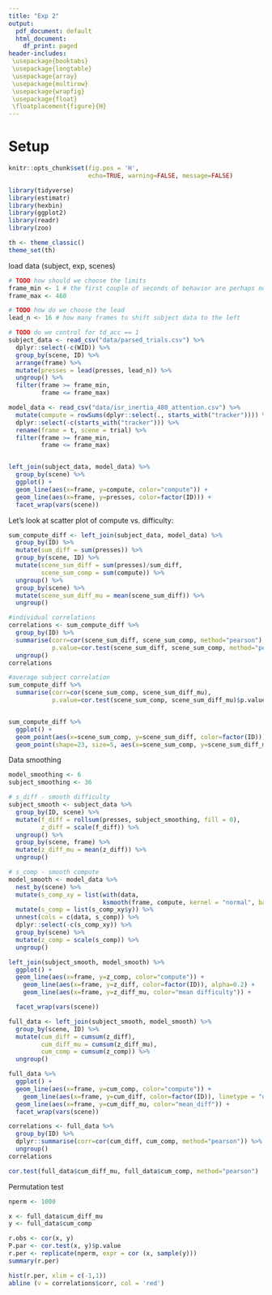 ```yaml
---
title: "Exp 2"
output:
  pdf_document: default
  html_document:
    df_print: paged
header-includes:
 \usepackage{booktabs}
 \usepackage{longtable}
 \usepackage{array}
 \usepackage{multirow}
 \usepackage{wrapfig}
 \usepackage{float}
 \floatplacement{figure}{H}
---
```


# Setup

```r
knitr::opts_chunk$set(fig.pos = 'H',
                      echo=TRUE, warning=FALSE, message=FALSE)

```
```r
library(tidyverse)
library(estimatr)
library(hexbin)
library(ggplot2)
library(readr)
library(zoo)

th <- theme_classic()
theme_set(th)
```

load data (subject, exp, scenes)

```r

# TODO how should we choose the limits
frame_min <- 1 # the first couple of seconds of behavior are perhaps not great
frame_max <- 460

# TODO how do we choose the lead
lead_n <- 16 # how many frames to shift subject data to the left

# TODO do we control for td_acc == 1
subject_data <- read_csv("data/parsed_trials.csv") %>%
  dplyr::select(-c(WID)) %>%
  group_by(scene, ID) %>%
  arrange(frame) %>%
  mutate(presses = lead(presses, lead_n)) %>%
  ungroup() %>%
  filter(frame >= frame_min,
         frame <= frame_max)

model_data <- read_csv("data/isr_inertia_480_attention.csv") %>%
  mutate(compute = rowSums(dplyr::select(., starts_with("tracker")))) %>%
  dplyr::select(-c(starts_with("tracker"))) %>%
  rename(frame = t, scene = trial) %>%
  filter(frame >= frame_min,
         frame <= frame_max)


left_join(subject_data, model_data) %>%
  group_by(scene) %>%
  ggplot() +
  geom_line(aes(x=frame, y=compute, color="compute")) +
  geom_line(aes(x=frame, y=presses, color=factor(ID))) +
  facet_wrap(vars(scene))
```
Let's look at scatter plot of compute vs. difficulty:
```r
sum_compute_diff <- left_join(subject_data, model_data) %>%
  group_by(ID) %>%
  mutate(sum_diff = sum(presses)) %>%
  group_by(scene, ID) %>%
  mutate(scene_sum_diff = sum(presses)/sum_diff,
         scene_sum_comp = sum(compute)) %>%
  ungroup() %>%
  group_by(scene) %>%
  mutate(scene_sum_diff_mu = mean(scene_sum_diff)) %>%
  ungroup()

#individual correlations
correlations <- sum_compute_diff %>%
  group_by(ID) %>%
  summarise(corr=cor(scene_sum_diff, scene_sum_comp, method="pearson"),
            p.value=cor.test(scene_sum_diff, scene_sum_comp, method="pearson")$p.value) %>%
  ungroup()
correlations

#average subject correlation
sum_compute_diff %>%
  summarise(corr=cor(scene_sum_comp, scene_sum_diff_mu),
            p.value=cor.test(scene_sum_comp, scene_sum_diff_mu)$p.value)


sum_compute_diff %>%
  ggplot() +
  geom_point(aes(x=scene_sum_comp, y=scene_sum_diff, color=factor(ID))) +
  geom_point(shape=23, size=5, aes(x=scene_sum_comp, y=scene_sum_diff_mu, color="average Participant"))
```

Data smoothing

```r
model_smoothing <- 6
subject_smoothing <- 36

# s_diff - smooth difficulty
subject_smooth <- subject_data %>%
  group_by(ID, scene) %>%
  mutate(f_diff = rollsum(presses, subject_smoothing, fill = 0),
         z_diff = scale(f_diff)) %>%
  ungroup() %>%
  group_by(scene, frame) %>%
  mutate(z_diff_mu = mean(z_diff)) %>%
  ungroup()

# s_comp - smooth compute
model_smooth <- model_data %>%
  nest_by(scene) %>%
  mutate(s_comp_xy = list(with(data,
                          ksmooth(frame, compute, kernel = "normal", bandwidth = model_smoothing)))) %>%
  mutate(s_comp = list(s_comp_xy$y)) %>%
  unnest(cols = c(data, s_comp)) %>%
  dplyr::select(-c(s_comp_xy)) %>%
  group_by(scene) %>%
  mutate(z_comp = scale(s_comp)) %>%
  ungroup()

```


```r
left_join(subject_smooth, model_smooth) %>%
  ggplot() +
  geom_line(aes(x=frame, y=z_comp, color="compute")) +
    geom_line(aes(x=frame, y=z_diff, color=factor(ID)), alpha=0.2) +
    geom_line(aes(x=frame, y=z_diff_mu, color="mean difficulty")) +

  facet_wrap(vars(scene))

full_data <- left_join(subject_smooth, model_smooth) %>%
  group_by(scene, ID) %>%
  mutate(cum_diff = cumsum(z_diff),
         cum_diff_mu = cumsum(z_diff_mu),
         cum_comp = cumsum(z_comp)) %>%
  ungroup()

full_data %>%
  ggplot() + 
  geom_line(aes(x=frame, y=cum_comp, color="compute")) +
    geom_line(aes(x=frame, y=cum_diff, color=factor(ID)), linetype = "dashed", alpha = 0.2) +
  geom_line(aes(x=frame, y=cum_diff_mu, color="mean_diff")) +
  facet_wrap(vars(scene))
```
```r
correlations <- full_data %>%
  group_by(ID) %>%
  dplyr::summarise(corr=cor(cum_diff, cum_comp, method="pearson")) %>%
  ungroup()
correlations

cor.test(full_data$cum_diff_mu, full_data$cum_comp, method="pearson")
```


Permutation test
```r
nperm <- 1000

x <- full_data$cum_diff_mu
y <- full_data$cum_comp

r.obs <- cor(x, y)
P.par <- cor.test(x, y)$p.value
r.per <- replicate(nperm, expr = cor (x, sample(y)))
summary(r.per)

hist(r.per, xlim = c(-1,1))
abline (v = correlations$corr, col = 'red')

```